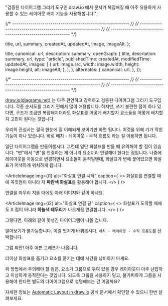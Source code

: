 
  "검증된 다이어그램 그리기 도구인 draw.io 에서 문서가 복잡해질 때 아주 유용하게 사용할 수 있는 레이아웃 배치 기능을 사용해봅니다.";

{/* ---------------------------------------------------------- */}
{/* ---------------------------------------------------------- */}
{/* ---------------------------------------------------------- */}

  title,
  url,
  summary,
  createdAt,
  updatedAt,
  image,
  imageAlt,
};

  title,
  canonical: url,
  description: summary,
  openGraph: {
    title,
    description: summary,
    url,
    type: "article",
    publishedTime: createdAt,
    modifiedTime: updatedAt,
    images: [
      {
        url: image.src,
        width: image.width,
        height: image.height,
        alt: imageAlt,
      },
    ],
  },
  alternates: {
    canonical: url,
  },
});

<ArticleJsonLd
  useAppDir
  url={url}
  title={title}
  images={[image.src]}
  authorName={authorList}
  datePublished={createdAt}
  dateModified={updatedAt}
  publisherName={authorName}
  description={summary}
  isAccessibleForFree
/>

<ArticleHeader title={title} updatedAt={updatedAt} />

{/* ---------------------------------------------------------- */}
{/* ---------------------------------------------------------- */}
{/* ---------------------------------------------------------- */}

[draw.io(diagrams.net)](https://app.diagrams.net/) 는 아주 편안하고 강력하고 검증된 다이어그램 그리기 도구입니다. 각종 순서도를 그리기 편해서 많이 애용합니다. 하지만, 쓰기 불편한 점이 하나 있다면, 구조가 조금만 복잡해지더라도 화살표를 어떻게 배치할지 요소들을 어떻게 배치할지 고민이 된다는 것입니다.

우리의 관심사는 결국 한눈에 잘 이해되게 보이기만 하면 됩니다. 이것을 위해 기가 막힌 기능이 하나 있습니다. 바로 배치 - 레이아웃 - 수직 흐름도 라는 걸 이용하면 됩니다.

일단 다이어그램을 만들어봅시다. 그런데 일단 화살표를 만들 때 유의해야 할 점이 있습니다. "변"에서 "변"을 연결하는 게 아니라 요소끼리 연결해야 한다는 점입니다. 나중에 레이아웃을 자동으로 변경하면서 요소들이 움직일텐데, 화살표가 변에 붙어있으면 화살표가 어색하게 위치하게 됩니다.

<ArticleImage
  img={i1}
  alt="화살표 연결 시작"
  caption={
    <>
      화살표를 연결할 때에 꼭짓점이 아니라 저 <strong>파란색 화살표</strong>를
      활용해야 합니다.
    </>
  }
/>

연결을 마무리 지을 때에도 아래 이미지와 같이 하세요.

<ArticleImage
  img={i2}
  alt="화살표 연결 끝"
  caption={
    <>
      화살표가 도착할 때에도 X 점이 아니라 <strong>하늘색 테두리</strong>가
      나오게끔 연결합니다.
    </>
  }
/>

그렇다면, 아래와 같이 못생긴 다이어그램이 나올 겁니다.

<ArticleImage img={i3} alt="못생긴 다이어그램" caption="못생긴 다이어그램" />

알아보기가 불가능합니다. 이걸 멋지게 바꿔봅시다. `배치 - 레이아웃 - 수직 흐름도`를 선택합니다.

<ArticleImage
  img={i4}
  alt="배치 레이아웃 수직흐름도를 선택합니다."
  caption="배치 - 레이아웃 - 수직흐름도를 선택합니다."
/>

그럼 짜잔! 아주 예쁜 그래프가 나옵니다.

<ArticleImage
  img={i5}
  alt="한눈에 알아보기 쉬운 다이어그램"
  caption="한눈에 알아보기 쉬운 다이어그램"
/>

더이상 화살표를 옮기고 요소를 옮기는 데에 시간을 낭비하지 마세요.

위 방법에서 주의해야 할 점은, 요소가 그룹으로 묶여 있을 경우 레이아웃이 아주 난잡하고 이상하게 동작한다는 것입니다. 되도록 그룹을 사용하지 말고, 불가피하게 그룹을 사용해야 한다면 별도의 다이어그램으로 설명해보는 건 어떨까요?

자세한 정보는 [Automatic Layout in draw.io](https://drawio-app.com/blog/automatic-layout-in-draw-io/) 공식 문서에서 확인할 수 있으니 한번 살펴보세요.
